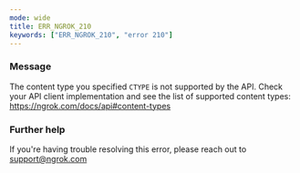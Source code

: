 ```yaml
---
mode: wide
title: ERR_NGROK_210
keywords: ["ERR_NGROK_210", "error 210"]
---
```



### Message

The content type you specified `CTYPE` is not supported by the API. Check your API client implementation and see the list of supported content types: https://ngrok.com/docs/api#content-types

<ErrorDetails />

### Further help

If you're having trouble resolving this error, please reach out to [support@ngrok.com](mailto:support@ngrok.com?subject=Help%20with%20ERR_NGROK_210)
